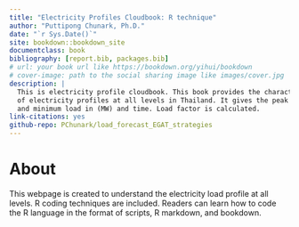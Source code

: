 ```yaml
--- 
title: "Electricity Profiles Cloudbook: R technique"
author: "Puttipong Chunark, Ph.D."
date: "`r Sys.Date()`"
site: bookdown::bookdown_site
documentclass: book
bibliography: [report.bib, packages.bib]
# url: your book url like https://bookdown.org/yihui/bookdown
# cover-image: path to the social sharing image like images/cover.jpg
description: |
  This is electricity profile cloudbook. This book provides the characteristic 
  of electricity profiles at all levels in Thailand. It gives the peak and
  and minimum load in (MW) and time. Load factor is calculated.
link-citations: yes
github-repo: PChunark/load_forecast_EGAT_strategies
---
```


# About {-}

This webpage is created to understand the electricity load profile at all 
levels. R coding techniques are included. Readers can learn how to code 
the R language in the format of scripts, R markdown, and bookdown.